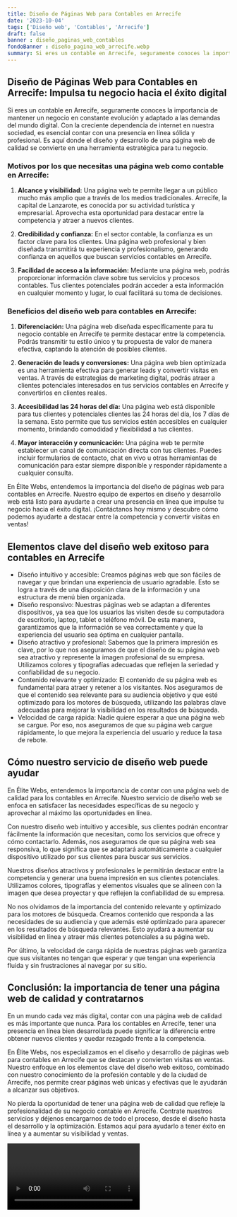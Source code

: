 ```yaml
---
title: Diseño de Páginas Web para Contables en Arrecife
date: '2023-10-04'
tags: ['Diseño web', 'Contables', 'Arrecife']
draft: false
banner : diseño_paginas_web_contables
fondoBanner : diseño_pagina_web_arrecife.webp
summary: Si eres un contable en Arrecife, seguramente conoces la importancia de mantener un negocio en constante evolución y adaptado a las demandas del mundo digital. Con la creciente dependencia de internet en nuestra sociedad, es esencial contar con una presencia en línea sólida y profesional. Es aquí donde el diseño y desarrollo de una página web de calidad se convierte en una herramienta estratégica para tu negocio.
---
```


## **Diseño de Páginas Web para Contables en Arrecife: Impulsa tu negocio hacia el éxito digital**

Si eres un contable en Arrecife, seguramente conoces la importancia de mantener un negocio en constante evolución y adaptado a las demandas del mundo digital. Con la creciente dependencia de internet en nuestra sociedad, es esencial contar con una presencia en línea sólida y profesional. Es aquí donde el diseño y desarrollo de una página web de calidad se convierte en una herramienta estratégica para tu negocio.

### **Motivos por los que necesitas una página web como contable en Arrecife:**

1. **Alcance y visibilidad:** Una página web te permite llegar a un público mucho más amplio que a través de los medios tradicionales. Arrecife, la capital de Lanzarote, es conocida por su actividad turística y empresarial. Aprovecha esta oportunidad para destacar entre la competencia y atraer a nuevos clientes.

2. **Credibilidad y confianza:** En el sector contable, la confianza es un factor clave para los clientes. Una página web profesional y bien diseñada transmitirá tu experiencia y profesionalismo, generando confianza en aquellos que buscan servicios contables en Arrecife.

3. **Facilidad de acceso a la información:** Mediante una página web, podrás proporcionar información clave sobre tus servicios y procesos contables. Tus clientes potenciales podrán acceder a esta información en cualquier momento y lugar, lo cual facilitará su toma de decisiones.

### **Beneficios del diseño web para contables en Arrecife:**

1. **Diferenciación:** Una página web diseñada específicamente para tu negocio contable en Arrecife te permite destacar entre la competencia. Podrás transmitir tu estilo único y tu propuesta de valor de manera efectiva, captando la atención de posibles clientes.

2. **Generación de leads y conversiones:** Una página web bien optimizada es una herramienta efectiva para generar leads y convertir visitas en ventas. A través de estrategias de marketing digital, podrás atraer a clientes potenciales interesados en tus servicios contables en Arrecife y convertirlos en clientes reales.

3. **Accesibilidad las 24 horas del día:** Una página web está disponible para tus clientes y potenciales clientes las 24 horas del día, los 7 días de la semana. Esto permite que tus servicios estén accesibles en cualquier momento, brindando comodidad y flexibilidad a tus clientes.

4. **Mayor interacción y comunicación:** Una página web te permite establecer un canal de comunicación directa con tus clientes. Puedes incluir formularios de contacto, chat en vivo u otras herramientas de comunicación para estar siempre disponible y responder rápidamente a cualquier consulta.

En Élite Webs, entendemos la importancia del diseño de páginas web para contables en Arrecife. Nuestro equipo de expertos en diseño y desarrollo web está listo para ayudarte a crear una presencia en línea que impulse tu negocio hacia el éxito digital. ¡Contáctanos hoy mismo y descubre cómo podemos ayudarte a destacar entre la competencia y convertir visitas en ventas!

<GifSeo />

<Cta />

## Elementos clave del diseño web exitoso para contables en Arrecife

- Diseño intuitivo y accesible: Creamos páginas web que son fáciles de navegar y que brindan una experiencia de usuario agradable. Esto se logra a través de una disposición clara de la información y una estructura de menú bien organizada.
- Diseño responsivo: Nuestras páginas web se adaptan a diferentes dispositivos, ya sea que los usuarios las visiten desde su computadora de escritorio, laptop, tablet o teléfono móvil. De esta manera, garantizamos que la información se vea correctamente y que la experiencia del usuario sea óptima en cualquier pantalla.
- Diseño atractivo y profesional: Sabemos que la primera impresión es clave, por lo que nos aseguramos de que el diseño de su página web sea atractivo y represente la imagen profesional de su empresa. Utilizamos colores y tipografías adecuadas que reflejen la seriedad y confiabilidad de su negocio.
- Contenido relevante y optimizado: El contenido de su página web es fundamental para atraer y retener a los visitantes. Nos aseguramos de que el contenido sea relevante para su audiencia objetivo y que esté optimizado para los motores de búsqueda, utilizando las palabras clave adecuadas para mejorar la visibilidad en los resultados de búsqueda.
- Velocidad de carga rápida: Nadie quiere esperar a que una página web se cargue. Por eso, nos aseguramos de que su página web cargue rápidamente, lo que mejora la experiencia del usuario y reduce la tasa de rebote.

## Cómo nuestro servicio de diseño web puede ayudar

En Élite Webs, entendemos la importancia de contar con una página web de calidad para los contables en Arrecife. Nuestro servicio de diseño web se enfoca en satisfacer las necesidades específicas de su negocio y aprovechar al máximo las oportunidades en línea.

Con nuestro diseño web intuitivo y accesible, sus clientes podrán encontrar fácilmente la información que necesitan, como los servicios que ofrece y cómo contactarlo. Además, nos aseguramos de que su página web sea responsiva, lo que significa que se adaptará automáticamente a cualquier dispositivo utilizado por sus clientes para buscar sus servicios.

Nuestros diseños atractivos y profesionales le permitirán destacar entre la competencia y generar una buena impresión en sus clientes potenciales. Utilizamos colores, tipografías y elementos visuales que se alineen con la imagen que desea proyectar y que reflejen la confiabilidad de su empresa.

No nos olvidamos de la importancia del contenido relevante y optimizado para los motores de búsqueda. Creamos contenido que responda a las necesidades de su audiencia y que además esté optimizado para aparecer en los resultados de búsqueda relevantes. Esto ayudará a aumentar su visibilidad en línea y atraer más clientes potenciales a su página web.

Por último, la velocidad de carga rápida de nuestras páginas web garantiza que sus visitantes no tengan que esperar y que tengan una experiencia fluida y sin frustraciones al navegar por su sitio.

## Conclusión: la importancia de tener una página web de calidad y contratarnos

En un mundo cada vez más digital, contar con una página web de calidad es más importante que nunca. Para los contables en Arrecife, tener una presencia en línea bien desarrollada puede significar la diferencia entre obtener nuevos clientes y quedar rezagado frente a la competencia.

En Élite Webs, nos especializamos en el diseño y desarrollo de páginas web para contables en Arrecife que se destacan y convierten visitas en ventas. Nuestro enfoque en los elementos clave del diseño web exitoso, combinado con nuestro conocimiento de la profesión contable y de la ciudad de Arrecife, nos permite crear páginas web únicas y efectivas que le ayudarán a alcanzar sus objetivos.

No pierda la oportunidad de tener una página web de calidad que refleje la profesionalidad de su negocio contable en Arrecife. Contrate nuestros servicios y déjenos encargarnos de todo el proceso, desde el diseño hasta el desarrollo y la optimización. Estamos aquí para ayudarlo a tener éxito en línea y a aumentar su visibilidad y ventas.

<Video />

<CtaBot job='Contables' city='Arrecife'/>

<Gmaps query='Arrecife+españa+maps' />